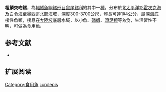 {{Speciesbox
| name = 粗鱗突吻鱈
| status = NE
| status_system = iucn3.1
| trend = unknow
| genus = Coryphaenoides
| species = acrolepis
| authority = [[Bean|Bean]], 1884
| synonyms = *''Macrurus acrolepis'',Bean, 1884
*''Hemimacrurus acrolepis'',Bean, 1884
*''Macrourus acrolepis'',Bean, 1884
*''Nematonurus acrolepis'',Bean, 1884
}}
'''粗鱗突吻鱈'''，為[[輻鰭魚綱|輻鰭魚綱]][[鱈形目|鱈形目]][[鼠尾鱈科|鼠尾鱈科]]的其中一[[種|種]]，分布於北[[太平洋|太平洋]][[鄂霍次克海|鄂霍次克海]]及[[白令海|白令海]]至[[墨西哥|墨西哥]]北部海域，深度300-3700公尺，體長可達104公分，屬深海底棲性魚類，棲息在[[大陸坡|大陸坡]]底層水域，以小魚、[[磷蝦|磷蝦]]、[[頭足類|頭足類]]等為食，生活習性不明，可做為食用魚。

==参考文献==
*{{FishBase_species|genus=Coryphaenoides|species=acrolepis|year=2015|month=12}}

== 扩展阅读 ==
{{refbegin}}
{{wikispecies-inline|Coryphaenoides acrolepis|粗鱗突吻鱈}}
{{refend}}
{{Taxonbar|from=Q2738457}}

[[Category:食用魚|Category:食用魚]]
[[Category:突吻鱈屬|acrolepis]]


{{鱈形目小作品}}